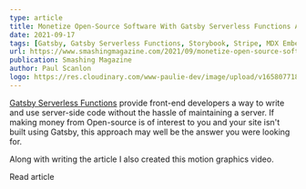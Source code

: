 ```yaml
---
type: article
title: Monetize Open-Source Software With Gatsby Serverless Functions And Stripe
date: 2021-09-17
tags: [Gatsby, Gatsby Serverless Functions, Storybook, Stripe, MDX Embed, Motion Graphics]
url: https://www.smashingmagazine.com/2021/09/monetize-open-source-software-gatsby-functions-stripe/
publication: Smashing Magazine
author: Paul Scanlon
logo: https://res.cloudinary.com/www-paulie-dev/image/upload/v1658077182/paulie.dev/Logos/smashing-magazine-logo_rhvh4j.png
---
```


[Gatsby Serverless Functions](https://www.gatsbyjs.com/docs/reference/functions/) provide front-end developers a way to
write and use server-side code without the hassle of maintaining a server. If making money from Open-source is of
interest to you and your site isn't built using Gatsby, this approach may well be the answer you were looking for.

Along with writing the article I also created this motion graphics video.

<Tweet id='https://twitter.com/smashingmag/status/1438829819551170560' />

<CtaExternal href='https://www.smashingmagazine.com/2021/09/monetize-open-source-software-gatsby-functions-stripe/'>
  Read article
</CtaExternal>
